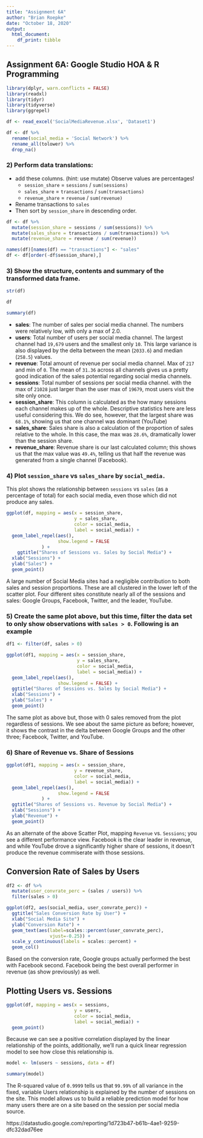 ```yaml
---
title: "Assignment 6A"
author: "Brian Roepke"
date: "October 18, 2020"
output:
  html_document:
    df_print: tibble
---
```

## Assignment 6A: Google Studio HOA & R Programming

```r
library(dplyr, warn.conflicts = FALSE)
library(readxl)
library(tidyr)
library(tidyverse)
library(ggrepel)
```

```r
df <- read_excel('SocialMediaRevenue.xlsx', 'Dataset1') 
```

```r
df <- df %>%
  rename(social_media = 'Social Network') %>% 
  rename_all(tolower) %>%
  drop_na()
```

### 2) Perform data translations:
- add these columns. (hint: use mutate) Observe values are percentages!
    - `session_share` = `sessions` / `sum(sessions)` 
    - `sales_share` = `transactions` /  `sum(transactions)` 
    - `revenue_share` = `revenue` / `sum(revenue)`
- Rename transactions to `sales`
- Then sort by `session_share` in descending order.

```r
df <- df %>% 
  mutate(session_share = sessions / sum(sessions)) %>%
  mutate(sales_share = transactions / sum(transactions)) %>%
  mutate(revenue_share = revenue / sum(revenue))

names(df)[names(df) == "transactions"] <- "sales"
df <- df[order(-df$session_share),]
```

### 3) Show the structure, contents and summary of the transformed data frame.

```r
str(df)
```

```r
df
```

```r
summary(df)
```

 * **sales**: The number of sales per social media channel.  The numbers were relatively low, with only a max of 2.0. 
  * **users**: Total number of users per social media channel. The largest channel had `19,679` users and the smallest only `10`. This large variance is also displayed by the delta between the mean (`2033.6`) and median (`258.5`) values.  
  * **revenue**: Total amount of revenue per social media channel. Max of `217` and min of `0`. The mean of `31.36` across all channels gives us a pretty good indication of the sales potential regarding social media channels.
  * **sessions**: Total number of sessions per social media channel. with the max of `21028` just larger than the user max of `19679`, most users visit the site only once.
  * **session_share**: This column is calculated as the how many sessions each channel makes up of the whole.  Descriptive statistics here are less useful considering this.  We do see, however, that the largest share was `68.1%`, showing us that one channel was dominant (YouTube)
  * **sales_share**: Sales share is also a calculation of the proportion of sales relative to the whole.  In this case, the max was `28.6%`, dramatically lower than the session share.
  * **revenue_share**: Revenue share is our last calculated column; this shows us that the max value was `49.4%`, telling us that half the revenue was generated from a single channel (Facebook).


### 4) Plot `session_share` vs `sales_share` by `social_media.`

This plot shows the relationship between `sessions` vs `sales` (as a percentage of total) for each social media, even those which did not produce any sales.

```r
ggplot(df, mapping = aes(x = session_share, 
                         y = sales_share, 
                         color = social_media, 
                         label = social_media)) + 
  geom_label_repel(aes(),
                   show.legend = FALSE
             ) +
    ggtitle("Shares of Sessions vs. Sales by Social Media") +
  xlab("Sessions") + 
  ylab("Sales") + 
  geom_point()
```

A large number of Social Media sites had a negligible contribution to both sales and session proportions. These are all clustered in the lower left of the scatter plot.  Four different sites constitute nearly all of the sessions and sales: Google Groups, Facebook, Twitter, and the leader, YouTube.

### 5) Create the same plot above, but this time, filter the data set to only show observations with `sales > 0`. Following is an example

```r
df1 <- filter(df, sales > 0)

ggplot(df1, mapping = aes(x = session_share, 
                          y = sales_share, 
                          color = social_media, 
                          label = social_media)) +
  geom_label_repel(aes(),
                   show.legend = FALSE) +
  ggtitle("Shares of Sessions vs. Sales by Social Media") +
  xlab("Sessions") + 
  ylab("Sales") + 
  geom_point()
```

The same plot as above but, those with 0 sales removed from the plot regardless of sessions.  We see about the same picture as before; however, it shows the contrast in the delta between Google Groups and the other three; Facebook, Twitter, and YouTube.

### 6) Share of Revenue vs. Share of Sessions

```r
ggplot(df1, mapping = aes(x = session_share, 
                         y = revenue_share, 
                         color = social_media, 
                         label = social_media)) + 
  geom_label_repel(aes(),
                   show.legend = FALSE
             ) +
  ggtitle("Shares of Sessions vs. Revenue by Social Media") +
  xlab("Sessions") + 
  ylab("Revenue") + 
  geom_point()
```
 
As an alternate of the above Scatter Plot, mapping `Revenue` vs. `Sessions`; you see a different performance view.  Facebook is the clear leader in revenue, and while YouTube drove a significantly higher share of sessions, it doesn't produce the revenue commiserate with those sessions.

## Conversion Rate of Sales by Users

```r
df2 <- df %>% 
  mutate(user_convrate_perc = (sales / users)) %>%
  filter(sales > 0)
```


```r
ggplot(df2, aes(social_media, user_convrate_perc)) +
  ggtitle("Sales Conversion Rate by User") +
  xlab("Social Media Site") + 
  ylab("Conversion Rate") + 
  geom_text(aes(label=scales::percent(user_convrate_perc),
                vjust=-0.25)) + 
  scale_y_continuous(labels = scales::percent) +
  geom_col()
```
Based on the conversion rate, Google groups actually performed the best with Facebook second.  Facebook being the best overall performer in revenue (as show previously) as well. 

## Plotting Users vs. Sessions

```r
ggplot(df, mapping = aes(x = sessions, 
                         y = users, 
                         color = social_media, 
                         label = social_media)) + 
  geom_point()
```

Because we can see a positive correlation displayed by the linear relationship of the points, additionally, we'll run a quick linear regression model to see how close this relationship is.

```r
model <- lm(users ~ sessions, data = df)

summary(model)
```

The R-squared value of `0.9999` tells us that `99.99%` of all variance in the fixed, variable Users relationship is explained by the number of sessions on the site. This model allows us to build a reliable prediction model for how many users there are on a site based on the session per social media source.

https://datastudio.google.com/reporting/1d723b47-b61b-4ae1-9259-dfc32dad76ee
